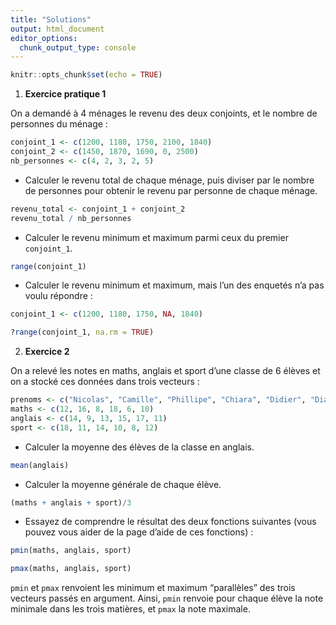 ```yaml
---
title: "Solutions"
output: html_document
editor_options: 
  chunk_output_type: console
---
```


```r
knitr::opts_chunk$set(echo = TRUE)
```

1. **Exercice pratique 1**

On a demandé à 4 ménages le revenu des deux conjoints, et le nombre de personnes du ménage :

```r
conjoint_1 <- c(1200, 1180, 1750, 2100, 1840)
conjoint_2 <- c(1450, 1870, 1690, 0, 2500)
nb_personnes <- c(4, 2, 3, 2, 5)
```

  - Calculer le revenu total de chaque ménage, puis diviser par le nombre de personnes pour obtenir le revenu par personne de chaque ménage.
  
```r
revenu_total <- conjoint_1 + conjoint_2
revenu_total / nb_personnes
```
  
  - Calculer le revenu minimum et maximum parmi ceux du premier `conjoint_1`. 
```r
range(conjoint_1)
```
  
 
  
  - Calculer le revenu minimum et maximum, mais l'un des enquetés n'a pas voulu répondre :
```r
conjoint_1 <- c(1200, 1180, 1750, NA, 1840)

?range(conjoint_1, na.rm = TRUE)
```


2. **Exercice 2**

On a relevé les notes en maths, anglais et sport d'une classe de 6 élèves et on a stocké ces données dans trois vecteurs :

```r
prenoms <- c("Nicolas", "Camille", "Phillipe", "Chiara", "Didier", "Diana")
maths <- c(12, 16, 8, 18, 6, 10)
anglais <- c(14, 9, 13, 15, 17, 11)
sport <- c(18, 11, 14, 10, 8, 12)
```

  - Calculer la moyenne des élèves de la classe en anglais.
  
```r
mean(anglais)
```
  
  - Calculer la moyenne générale de chaque élève.
```r
(maths + anglais + sport)/3

```
  
  - Essayez de comprendre le résultat des deux fonctions suivantes (vous pouvez vous aider de la page d'aide de ces fonctions) :

```r
pmin(maths, anglais, sport)
```

```r
pmax(maths, anglais, sport)
```


`pmin` et `pmax` renvoient les minimum et maximum "parallèles" des trois vecteurs passés en argument. Ainsi, `pmin` renvoie pour chaque élève la note minimale dans les trois matières, et `pmax` la note maximale.
